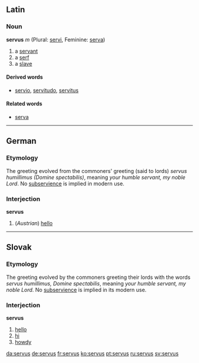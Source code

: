 ==Latin==
===Noun===
'''servus''' ''m'' (Plural: [[servi]], Feminine: [[serva]])

# a [[servant]]
# a [[serf]]
# a [[slave]]
====Derived words====
* [[servio]], [[servitudo]], [[servitus]]

====Related words====
* [[serva]]

----
==German==
=== Etymology ===
The greeting evolved from the commoners' greeting (said to lords) ''servus humillimus (Domine spectabilis)'', meaning ''your humble servant, my noble Lord''. No [[subservience]] is implied in modern use.
===Interjection===
'''servus'''
# (''Austrian'') [[hello]]

----
==Slovak==
=== Etymology ===
The greeting evolved by the commoners greeting their lords with the words ''servus humillimus, Domine spectabilis'', meaning ''your humble servant, my noble Lord''. No [[subservience]] is implied in its modern use.
===Interjection===
'''servus'''
# [[hello]]
# [[hi]]
# [[howdy]]

[[da:servus]]
[[de:servus]]
[[fr:servus]]
[[ko:servus]]
[[pt:servus]]
[[ru:servus]]
[[sv:servus]]
